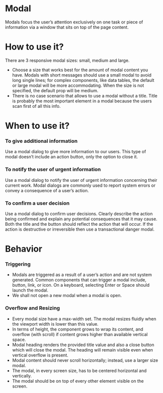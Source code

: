 # Modal
Modals focus the user’s attention exclusively on one task or piece of information via a window that sits on top of the page content.

# How to use it?

There are 3 responsive modal sizes: small, medium and large.
- Choose a size that works best for the amount of modal content you have. Modals with short messages should use a small modal to avoid long single lines; for complex components, like data tables, the default or large modal will be more accommodating. When the size is not specified, the default prop will be medium.
- There is no case scenario that allows to use a modal without a title. Title is probably the most important element in a modal because the users scan first of all this info.


# When to use it?

### To give additional information
Use a modal dialog to give more information to our users. This type of modal doesn’t include an action button, only the option to close it.

### To notify the user of urgent information
Use a modal dialog to notify the user of urgent information concerning their current work. Modal dialogs are commonly used to report system errors or convey a consequence of a user’s action.

### To confirm a user decision
Use a modal dialog to confirm user decisions. Clearly describe the action being confirmed and explain any potential consequences that it may cause. Both the title and the button should reflect the action that will occur. If the action is destructive or irreversible then use a transactional danger modal.


# Behavior

### Triggering
- Modals are triggered as a result of a user’s action and are not system generated. Common components that can trigger a modal include, button, link, or icon. On a keyboard, selecting Enter or Space should launch the modal.
- We shall not open a new modal when a modal is open.

### Overflow and Resizing
- Every modal size have a max-width set. The modal resizes fluidly when the viewport width is lower than this value.
- In terms of height, the component grows to wrap its content, and overflow (with scroll) if content grows higher than available vertical space.
- Modal heading renders the provided title value and also a close button which will close the modal. The heading will remain visible even when vertical overflow is present.
- Modal content should never scroll horizontally; instead, use a larger size modal.
- The modal, in every screen size, has to be centered horizontal and vertically.
- The modal should be on top of every other element visible on the screen.